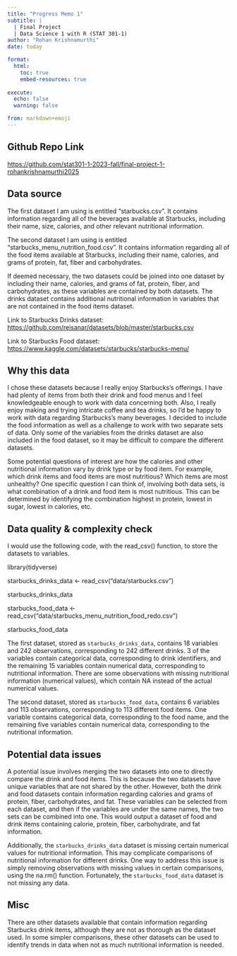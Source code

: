```yaml
---
title: "Progress Memo 1"
subtitle: |
  | Final Project 
  | Data Science 1 with R (STAT 301-1)
author: "Rohan Krishnamurthi"
date: today

format:
  html:
    toc: true
    embed-resources: true
    
execute:
  echo: false
  warning: false

from: markdown+emoji 
---
```


::: {.callout-tip icon=false}

## Github Repo Link

[https://github.com/stat301-1-2023-fall/final-project-1-rohankrishnamurthi2025](https://github.com/stat301-1-2023-fall/final-project-1-rohankrishnamurthi2025)

:::


## Data source

The first dataset I am using is entitled "starbucks.csv". It contains information regarding all of the beverages available at Starbucks, including their name, size, calories, and other relevant nutritional information.

The second dataset I am using is entitled "starbucks_menu_nutrition_food.csv". It contains information regarding all of the food items available at Starbucks, including their name, calories, and grams of protein, fat, fiber and carbohydrates. 

If deemed necessary, the two datasets could be joined into one dataset by including their name, calories, and grams of fat, protein, fiber, and carbohydrates, as these variables are contained by both datasets. The drinks dataset contains additional nutritional information in  variables that are not contained in the food items dataset.

Link to Starbucks Drinks dataset:
[https://github.com/reisanar/datasets/blob/master/starbucks.csv](https://github.com/reisanar/datasets/blob/master/starbucks.csv)

Link to Starbucks Food dataset:
[https://www.kaggle.com/datasets/starbucks/starbucks-menu/](https://www.kaggle.com/datasets/starbucks/starbucks-menu/)


## Why this data

I chose these datasets because I really enjoy Starbucks's offerings. I have had plenty of items from both their drink and food menus and I feel knowledgeable enough to work with data concerning both. Also, I really enjoy making and trying intricate coffee and tea drinks, so I'd be happy to work with data regarding Starbucks's many beverages. I decided to include the food information as well as a challenge to work with two separate sets of data. Only some of the variables from the drinks dataset are also included in the food dataset, so it may be difficult to compare the different datasets. 

Some potential questions of interest are how the calories and other nutritional information vary by drink type or by food item. For example, which drink items and food items are most nutritious? Which items are most unhealthy? One specific question I can think of, involving both data sets, is what combination of a drink and food item is most nutritious. This can be determined by identifying the combination highest in protein, lowest in sugar, lowest in calories, etc.

## Data quality & complexity check

I would use the following code, with the read_csv() function, to store the datasets to variables.


library(tidyverse)

starbucks_drinks_data <- read_csv(“data/starbucks.csv”)

starbucks_drinks_data

starbucks_food_data <- read_csv(“data/starbucks_menu_nutrition_food_redo.csv”)

starbucks_food_data


The first dataset, stored as `starbucks_drinks_data`, contains 18 variables and 242 observations, corresponding to 242 different drinks. 3 of the variables contain categorical data, corresponding to drink identifiers, and the remaining 15 variables contain numerical data, corresponding to nutritional information. There are some observations with missing nutritional information (numerical values), which contain NA instead of the actual numerical values. 

The second dataset, stored as `starbucks_food_data`, contains 6 variables and 113 observations, corresponding to 113 different food items. One variable contains categorical data, corresponding to the food name, and the remaining five variables contain numerical data, corresponding to the nutritional information.

## Potential data issues

A potential issue involves merging the two datasets into one to directly compare the drink and food items. This is because the two datasets have unique variables that are not shared by the other. However, both the drink and food datasets contain information regarding calories and grams of protein, fiber, carbohydrates, and fat. These variables can be selected from each dataset, and then if the variables are under the same names, the two sets can be combined into one. This would output a dataset of food and drink items containing calorie, protein, fiber, carbohydrate, and fat information. 

Additionally, the `starbucks_drinks_data` dataset is missing certain numerical values for nutritional information. This may complicate comparisons of nutritional information for different drinks. One way to address this issue is simply removing observations with missing values in certain comparisons, using the na.rm() function. Fortunately, the `starbucks_food_data` dataset is not missing any data.

## Misc
There are other datasets available that contain information regarding Starbucks drink items, although they are not as thorough as the dataset used. In some simpler comparisons, these other datasets can be used to identify trends in data when not as much nutritional information is needed.



